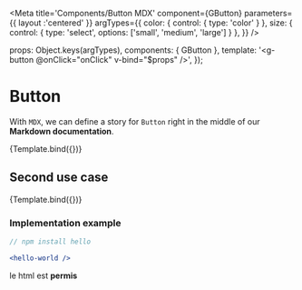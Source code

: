 

<Meta
    title='Components/Button MDX'
    component={GButton}
    parameters={{
        layout :'centered'
    }}
    argTypes={{
        color: { control: { type: 'color' } },
        size: { control: { type: 'select', options: ['small', 'medium', 'large'] } },
    }}
/>

  props: Object.keys(argTypes),
  components: { GButton },
  template: '<g-button @onClick="onClick" v-bind="$props" />',
});


# Button

With `MDX`, we can define a story for `Button` right in the middle of our **Markdown documentation**.

<Canvas>
  <Story
    name='default'
    args={{
      label: 'Default',
    }}
  >
    {Template.bind({})}
  </Story>
</Canvas>

<ArgsTable story='default' />


## Second use case

<Canvas>
  <Story
    name='second-use-case'
    args={{
      label: 'Second use-case',
    }}
  >
    {Template.bind({})}
  </Story>
</Canvas>


### Implementation example

```jsx
// npm install hello

<hello-world />
```

<aside>
    <p>le html est <strong>permis</strong></p>
</aside>